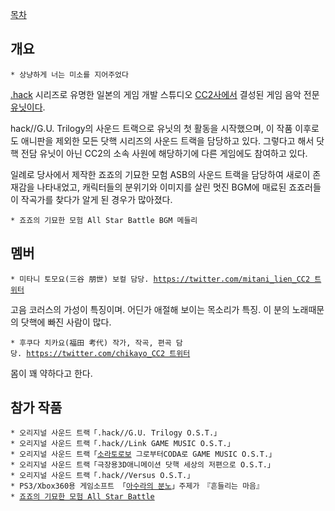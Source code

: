 [[목차]]

== 개요 ==

{{{#!html
<iframe width="420" height="315" src="//www.youtube.com/embed/89wJFl0MkJ4" frameborder="0" allowfullscreen></iframe>}}}
 * 상냥하게 너는 미소를 지어주었다

[[.hack]] 시리즈로 유명한 일본의 게임 개발 스튜디오 [[CC2]]사에서 결성된 게임 음악 전문 [[유닛]]이다.

hack//G.U. Trilogy의 사운드 트랙으로 유닛의 첫 활동을 시작했으며, 이 작품 이후로도 애니판을 제외한 모든 닷핵 시리즈의 사운드 트랙을 담당하고 있다. 그렇다고 해서 닷핵 전담 유닛이 아닌 CC2의 소속 사원에 해당하기에 다른 게임에도 참여하고 있다.

일례로 당사에서 제작한 죠죠의 기묘한 모험 ASB의 사운드 트랙을 담당하여 새로이 존재감을 나타내었고, 캐릭터들의 분위기와 이미지를 살린 멋진 BGM에 매료된 죠죠러들이 작곡가를 찾다가 알게 된 경우가 많아졌다.

{{{#!HTML
<script type="text/javascript" src="http://ext.nicovideo.jp/thumb_watch/sm21811164?w=490&h=307"></script><noscript><a href="http://www.nicovideo.jp/watch/sm21811164">【ニコニコ動画】ジョジョの奇妙な冒険ASB BGM集（イギー＆フーゴ追加修正版）</a></noscript>}}}
 * 죠죠의 기묘한 모험 All Star Battle BGM 메들리

== 멤버 ==
 * 미타니 토모요(三谷 朋世) 보컬 담당. [[https://twitter.com/mitani_lien_CC2 트위터]]
고음 코러스의 가성이 특징이며. 어딘가 애절해 보이는 목소리가 특징. 이 분의 노래때문의 닷핵에 빠진 사람이 많다.

 * 후쿠다 치카요(福田 考代) 작가, 작곡, 편곡 담당. [[https://twitter.com/chikayo_CC2 트위터]]
몸이 꽤 약하다고 한다.

== 참가 작품 ==
 * 오리지널 사운드 트랙「.hack//G.U. Trilogy O.S.T.」
 * 오리지널 사운드 트랙「.hack//Link GAME MUSIC O.S.T.」
 * 오리지널 사운드 트랙「[[소라토로보]] 그로부터CODA로 GAME MUSIC O.S.T.」
 * 오리지널 사운드 트랙「극장용3D애니메이션 닷핵 세상의 저편으로 O.S.T.」
 * 오리지널 사운드 트랙「.hack//Versus O.S.T.」
 * PS3/Xbox360용 게임소프트 「[[아수라의 분노]]」주제가　『흔들리는 마음』
 * [[죠죠의 기묘한 모험 All Star Battle]]
